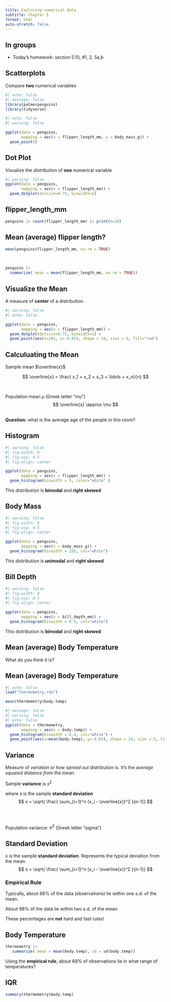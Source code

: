 ```yaml
---
title: Exploring numerical data
subtitle: Chapter 5
format: html
auto-stretch: false
---
```


## In groups

-   Today's homework: section 5.10, #1, 2, 5a,b

## Scatterplots

Compare **two** numerical variables

```r
#| echo: false
#| message: false
library(palmerpenguins)
library(tidyverse)
```

```r
#| echo: false
#| warning: false

ggplot(data = penguins, 
       mapping = aes(x = flipper_length_mm, y = body_mass_g)) +
  geom_point()

```

## Dot Plot

Visualize the *distribution* of **one** numerical variable

```r
#| warning: false
ggplot(data = penguins, 
       mapping = aes(x = flipper_length_mm)) +
  geom_dotplot(dotsize=0.75, binwidth=1)
```

## flipper_length_mm

```r
penguins |> count(flipper_length_mm) |> print(n=20)
```

## Mean (average) flipper length?

```r
mean(penguins$flipper_length_mm, na.rm = TRUE)
```

\

```r
penguins |>
  summarize( mean = mean(flipper_length_mm, na.rm = TRUE))
```

## Visualize the Mean

A measure of **center** of a distribution.

```r
#| warning: false
#| echo: false

ggplot(data = penguins, 
       mapping = aes(x = flipper_length_mm)) +
  geom_dotplot(dotsize=0.75, binwidth=1) +
  geom_point(aes(x=201, y=-0.05), shape = 24, size = 5, fill="red")

```

## Calculuating the Mean

Sample mean $\overline{x}$

$$
\overline{x} = \frac{ x_1 + x_2 + x_3 + \ldots + x_n}{n}
$$

\

Population mean $\mu$ (Greek letter "mu") $$
\overline{x} \approx \mu
$$

\
**Question:** what is the average age of the people in this room?

## Histogram

```r
#| warning: false
#| fig-width: 8
#| fig-asp: 0.5
#| fig-align: center

ggplot(data = penguins, 
       mapping = aes(x = flipper_length_mm)) +
  geom_histogram(binwidth = 5, color="white" )
```

This distribution is **bimodal** and **right skewed**

## Body Mass

```r
#| warning: false
#| fig-width: 8
#| fig-asp: 0.5
#| fig-align: center

ggplot(data = penguins, 
       mapping = aes(x = body_mass_g)) +
  geom_histogram(binwidth = 250, col="white")
```

This distribution is **unimodal** and **right skewed**

## Bill Depth

```r
#| warning: false
#| fig-width: 8
#| fig-asp: 0.5
#| fig-align: center

ggplot(data = penguins, 
       mapping = aes(x = bill_depth_mm)) +
  geom_histogram(binwidth = 0.5, col="white")
```

This distribution is **bimodal** and **right skewed**

## Mean (average) Body Temperature

What do you think it is?

## Mean (average) Body Temperature

```r
#| echo: false
load("thermometry.rda")
```

```r
mean(thermometry$body.temp)
```

```r
#| message: false
#| warning: false
#| echo: false
ggplot(data = thermometry, 
       mapping = aes(x = body.temp)) +
  geom_histogram(binwidth = 0.4, col="white") +
  geom_point(aes(x=mean(body.temp), y=-0.05), shape = 24, size = 5, fill="red")
```

## Variance

Measure of *variation* or how *spread out* distribution is. It's the *average squared distance from the mean*.

Sample **variance** is $s^2$

where *s* is the sample **standard deviation** $$
s = \sqrt{ \frac{ \sum_{i=1}^n (x_i - \overline{x})^2 }{n-1}}
$$

\
\

Population variance: $\sigma^2$ (Greek letter "sigma")

## Standard Deviation

*s* is the sample **standard deviation**. Represents the typical deviation from the mean $$
s = \sqrt{ \frac{ \sum_{i=1}^n (x_i - \overline{x})^2 }{n-1}}
$$

### Empirical Rule

Typically, about 68% of the data (observations) lie within one s.d. of the mean.

About 98% of the data lie within two s.d. of the mean.

These percentages are **not** hard and fast rules!

## Body Temperature

```r
thermometry |>
   summarize( mean = mean(body.temp), sd = sd(body.temp))
```

Using the **empirical rule**, about 68% of observations lie in what range of temperatures?

## IQR

```r
summary(thermometry$body.temp)
```
